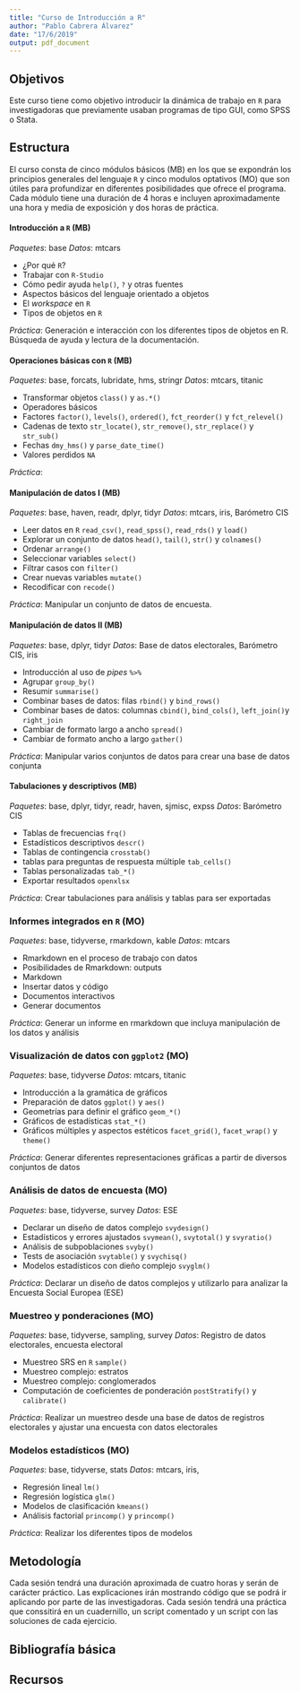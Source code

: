 ```yaml
---
title: "Curso de Introducción a R"
author: "Pablo Cabrera Álvarez"
date: "17/6/2019"
output: pdf_document
---
```


## Objetivos

Este curso tiene como objetivo introducir la dinámica de trabajo en `R` para investigadoras que previamente usaban programas de tipo GUI, como SPSS o Stata. 

## Estructura

El curso consta de cinco módulos básicos (MB) en los que se expondrán los principios generales del lenguaje `R` y cinco modulos optativos (MO) que son útiles para profundizar en diferentes posibilidades que ofrece el programa. Cada módulo tiene una duración de 4 horas e incluyen aproximadamente una hora y media de exposición y dos horas de práctica.


#### Introducción a `R` (MB)
*Paquetes*: base
*Datos*: mtcars

- ¿Por qué `R`?
- Trabajar con `R-Studio`
- Cómo pedir ayuda  `help()`, `?` y otras fuentes
- Aspectos básicos del lenguaje orientado a objetos
- El *workspace* en `R`
- Tipos de objetos en `R`

*Práctica*: Generación e interacción con los diferentes tipos de objetos en R. Búsqueda de ayuda y lectura de la documentación.

#### Operaciones básicas con `R` (MB)
*Paquetes*: base, forcats, lubridate, hms, stringr
*Datos*: mtcars, titanic

- Transformar objetos `class()` y `as.*()` 
- Operadores básicos 
- Factores `factor()`, `levels()`, `ordered()`, `fct_reorder()` y `fct_relevel()` 
- Cadenas de texto `str_locate()`, `str_remove()`, `str_replace()` y `str_sub()`
- Fechas `dmy_hms()` y `parse_date_time()` 
- Valores perdidos `NA`

*Práctica*: 

#### Manipulación de datos I (MB)
*Paquetes*: base, haven, readr, dplyr, tidyr
*Datos*: mtcars, iris, Barómetro CIS

- Leer datos en `R` `read_csv()`, `read_spss()`, `read_rds()` y `load()`
- Explorar un conjunto de datos `head()`, `tail()`, `str()` y `colnames()`
- Ordenar `arrange()`
- Seleccionar variables `select()`
- Filtrar casos con `filter()`
- Crear nuevas variables `mutate()`
- Recodificar con `recode()`

*Práctica*: Manipular un conjunto de datos de encuesta.

#### Manipulación de datos II (MB)
*Paquetes*: base, dplyr, tidyr
*Datos*: Base de datos electorales, Barómetro CIS, iris

- Introducción al uso de *pipes* `%>%`
- Agrupar `group_by()`
- Resumir `summarise()`
- Combinar bases de datos: filas `rbind()` y `bind_rows()`
- Combinar bases de datos: columnas `cbind()`, `bind_cols()`, `left_join()`y `right_join`
- Cambiar de formato largo a ancho `spread()`
- Cambiar de formato ancho a largo `gather()`

*Práctica*: Manipular varios conjuntos de datos para crear una base de datos conjunta

#### Tabulaciones y descriptivos (MB)
*Paquetes*: base, dplyr, tidyr, readr, haven, sjmisc, expss
*Datos*: Barómetro CIS

- Tablas de frecuencias `frq()`
- Estadísticos descriptivos `descr()`
- Tablas de contingencia `crosstab()`
- tablas para preguntas de respuesta múltiple `tab_cells()`
- Tablas personalizadas `tab_*()`
- Exportar resultados `openxlsx`

*Práctica*: Crear tabulaciones para análisis y tablas para ser exportadas

### Informes integrados en `R` (MO)
*Paquetes*: base, tidyverse, rmarkdown, kable
*Datos*: mtcars

- Rmarkdown en el proceso de trabajo con datos
- Posibilidades de Rmarkdown: outputs
- Markdown
- Insertar datos y código
- Documentos interactivos
- Generar documentos

*Práctica*: Generar un informe en rmarkdown que incluya manipulación de los datos y análisis

### Visualización de datos con `ggplot2` (MO)
*Paquetes*: base, tidyverse
*Datos*: mtcars, titanic

- Introducción a la gramática de gráficos
- Preparación de datos `ggplot()` y `aes()`
- Geometrías para definir el gráfico `geom_*()`
- Gráficos de estadísticas `stat_*()`
- Gráficos múltiples y aspectos estéticos `facet_grid()`, `facet_wrap()` y `theme()`

*Práctica*: Generar diferentes representaciones gráficas a partir de diversos conjuntos de datos

### Análisis de datos de encuesta (MO)
*Paquetes*: base, tidyverse, survey
*Datos*: ESE

- Declarar un diseño de datos complejo `svydesign()`
- Estadísticos y errores ajustados `svymean()`, `svytotal()` y `svyratio()`
- Análisis de subpoblaciones `svyby()`
- Tests de asociación `svytable()` y `svychisq()`
- Modelos estadísticos con dieño complejo `svyglm()`

*Práctica*: Declarar un diseño de datos complejos y utilizarlo para analizar la Encuesta Social Europea (ESE)

### Muestreo y ponderaciones (MO)
*Paquetes*: base, tidyverse, sampling, survey
*Datos*: Registro de datos electorales, encuesta electoral

- Muestreo SRS en `R` `sample()`
- Muestreo complejo: estratos 
- Muestreo complejo: conglomerados
- Computación de coeficientes de ponderación `postStratify()` y `calibrate()` 

*Práctica*: Realizar un muestreo desde una base de datos de registros electorales y ajustar una encuesta con datos electorales

### Modelos estadísticos (MO)
*Paquetes*: base, tidyverse, stats
*Datos*: mtcars, iris, 

- Regresión lineal `lm()`
- Regresión logística `glm()`
- Modelos de clasificación `kmeans()`
- Análisis factorial `princomp()` y `princomp()`

*Práctica*: Realizar los diferentes tipos de modelos

## Metodología
Cada sesión tendrá una duración aproximada de cuatro horas y serán de carácter práctico. Las explicaciones irán mostrando código que se podrá ir aplicando por parte de las investigadoras. Cada sesión tendrá una práctica que conssitirá en un cuadernillo, un script comentado y un script con las soluciones de cada ejercicio.

## Bibliografía básica

## Recursos
